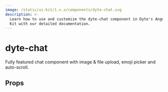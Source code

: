 ```yaml
---
image: /static/ui-kit/1.x.x/components/dyte-chat.svg
description: >-
  Learn how to use and customize the dyte-chat component in Dyte's Angular UI
  Kit with our detailed documentation.
---
```


# dyte-chat

Fully featured chat component with image & file upload, emoji picker and auto-scroll.

## Props

<PropsTable of="dyte-chat" />

<head>
  <title>Angular UI Kit dyte-chat</title>
</head>
